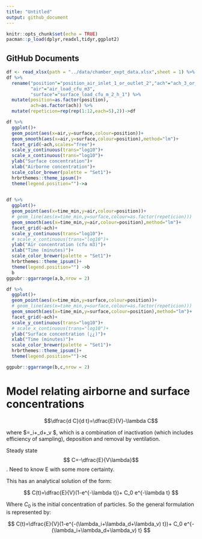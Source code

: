 ```yaml
---
title: "Untitled"
output: github_document
---
```


```r
knitr::opts_chunk$set(echo = TRUE)
pacman::p_load(dplyr,readxl,tidyr,ggplot2)
```

## GitHub Documents


```r
df <- read_xlsx(path = "../data/chamber_expt_data.xlsx",sheet = 1) %>% janitor::clean_names()
df %>% 
  rename("position"="position_air_inlet_1_or_outlet_2","ach"="ach_3_or_6",
         "air"="air_load_cfu_m3",
         "surface"="surface_load_cfu_m_2_h_1") %>% 
  mutate(position=as.factor(position),
         ach=as.factor(ach)) %>% 
  mutate(repeticion=rep(rep(1:12,each=5),2))->df
```

```r



df %>% 
  ggplot()+
  geom_point(aes(x=air,y=surface,colour=position))+
  geom_smooth(aes(x=air,y=surface,colour=position),method="lm")+
  facet_grid(~ach,scales="free")+
  scale_y_continuous(trans="log10")+
  scale_x_continuous(trans="log10")+
  ylab("Surface concentration")+
  xlab("Airborne concentration")+
  scale_color_brewer(palette = "Set1")+
  hrbrthemes::theme_ipsum()+
  theme(legend.position="")->a
  

df %>% 
  ggplot()+
  geom_point(aes(x=time_min,y=air,colour=position))+
  # geom_line(aes(x=time_min,y=surface,colour=as.factor(repeticion)))
  geom_smooth(aes(x=time_min,y=air,colour=position),method="lm")+
  facet_grid(~ach)+
  scale_y_continuous(trans="log10")+
  # scale_x_continuous(trans="log10")+
  ylab("Air concentration (cfu m3)")+
  xlab("Time (minutes)")+
  scale_color_brewer(palette = "Set1")+
  hrbrthemes::theme_ipsum()+
  theme(legend.position="") ->b
  b
ggpubr::ggarrange(a,b,nrow = 2)

df %>% 
  ggplot()+
  geom_point(aes(x=time_min,y=surface,colour=position))+
  # geom_line(aes(x=time_min,y=surface,colour=as.factor(repeticion)))
  geom_smooth(aes(x=time_min,y=surface,colour=position),method="lm")+
  facet_grid(~ach)+
  scale_y_continuous(trans="log10")+
  # scale_x_continuous(trans="log10")+
  ylab("Surface concentration (¿¿)")+
  xlab("Time (minutes)")+
  scale_color_brewer(palette = "Set1")+
  hrbrthemes::theme_ipsum()+
  theme(legend.position="")->c

ggpubr::ggarrange(b,c,nrow = 2)

```




# Model relating airborne and surface concentrations

$$\dfrac{d C}{d t}=\dfrac{E}{V}-\lambda C$$

where $\lambda=\lambda_i+\lambda_d+\lambda_v $, which is a combination of inactivation (which includes efficiency of sampling), deposition and removal by ventilation.

Steady state $$ C=-\dfrac{E}{V\lambda}$$. Need to know E with some more certainty. 


This has an analytical solution of the form:

$$ C(t)=\dfrac{E}{V}(1-e^{-\lambda t})+ C_0 e^{-\lambda t} $$

Where $C_0$ is the initial concentration of particles. So the general formulation is represented by:

$$ C(t)=\dfrac{E}{V}(1-e^{-(\lambda_i+\lambda_d+\lambda_v) t})+ C_0 e^{-(\lambda_i+\lambda_d+\lambda_v) t} $$











